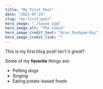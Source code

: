 ```yaml
---
title: "My First Post"
date: "2021-07-23"
slug: "my-first-post"
hero_image: "./louve.jpg"
hero_image_alt: "The Louve"
hero_image_credit_text: "Arun Pushpam-Raj"
hero_image_credit_link: ""
---
```


This is my first blog post! Isn't it *great*?

Some of my **favorite** things are:

* Petting dogs
* Singing
* Eating potato-based foods